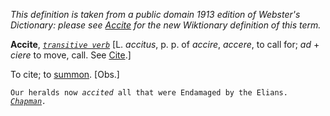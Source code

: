 ''This definition is taken from a public domain 1913 edition of Webster's Dictionary: please see [[Accite]] for the new Wiktionary definition of this term.''

'''Accite''', ''<code>[[transitive verb (part of speech)|transitive verb]]</code>'' [L. ''accitus'', p. p. of ''accire'', ''accere'', to call for; ''ad'' + ''ciere'' to move, call. See [[Cite]].]

To cite; to [[summon]]. [Obs.]

<code>Our heralds now ''accited'' all that were Endamaged by the Elians. ''[[Chapman (source)|Chapman]].''</code>